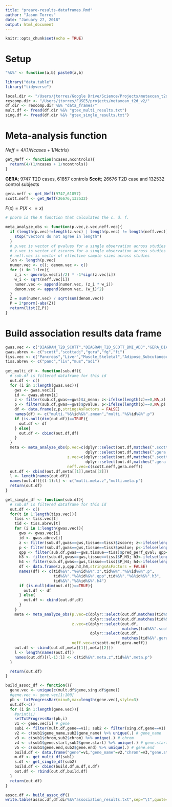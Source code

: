 ```yaml
---
title: "preare-results-dataframes.Rmd"
author: "Jason Torres"
date: "January 27, 2018"
output: html_document
---
```


```r
knitr::opts_chunk$set(echo = TRUE)
```

# Setup 

```r

"%&%" <- function(a,b) paste0(a,b)

library("data.table")
library("tidyverse")

local.dir <- "/Users/jtorres/Google Drive/Science/Projects/metaxcan_t2d_v2/"
rescomp.dir <- "/Users/jtorres/FUSE5/projects/metaxcan_t2d_v2/"
df.dir <- rescomp.dir %&% "data_frames/"
mult.df <- fread(df.dir %&% "gtex_multi_results.txt")
sing.df <- fread(df.dir %&% "gtex_single_results.txt")

```


# Meta-analysis function

$Neff = 4/(1/Ncases+1/Nctrls)$

```r

get_Neff <- function(ncases,ncontrols){
  return(4/(1/ncases + 1/ncontrols))
}

```

**GERA**; 9747 T2D cases, 61857 controls
**Scott**; 26676 T2D case and 132532 control subjects

```r

gera.neff <- get_Neff(9747,61857)
scott.neff <- get_Neff(26676,132532)

```


$F(x) = P(X <= x)$ 

```r

# pnorm is the R function that calculates the c. d. f.

meta_analyze_obs <- function(p.vec,z.vec,neff.vec){
  if (length(p.vec)!=length(z.vec) | length(p.vec) != length(neff.vec)){
    stop("vectors do not agree in length")
  }
  # p.vec is vector of pvalues for a single observation across studies (i.e. SNP or gene)
  # z.vec is vector of zscores for a single observation across studies (i.e. SNP or gene)
  # neff.vec is vector of effective sample sizes across studies 
  len <- length(p.vec)
  numer.vec <- c(); denom.vec <- c()
  for (i in 1:len){
    z_i <- qnorm(p.vec[i]/2) * -1*sign(z.vec[i])
    w_i <- sqrt(neff.vec[i])
    numer.vec <- append(numer.vec, (z_i * w_i))
    denom.vec <- append(denom.vec, (w_i)^2)
  }
  Z = sum(numer.vec) / sqrt(sum(denom.vec))
  P = 2*pnorm(-abs(Z))
  return(list(Z,P))
}

```


# Build association results data frame 


```r

gwas.vec <- c("DIAGRAM_T2D_SCOTT","DIAGRAM_T2D_SCOTT_BMI_ADJ","GERA_DIA2","MAGIC_FastingGlucose","MAGIC_ln_FastingInsulin")
gwas.abrev <- c("scott","scottadj","gera","fg","fi")
tiss.vec <- c("Pancreas","Liver","Muscle_Skeletal","Adipose_Subcutaneous")
tiss.abrev <- c("panc","liv","mus","adi")
  
get_multi_df <- function(sub.df){
  # sub.df is filtered dataframe for this id
  out.df <- c() 
  for (i in 1:length(gwas.vec)){
    gws <- gwas.vec[i]
    id <- gwas.abrev[i]
    z <- filter(sub.df,gwas==gws)$z_mean; z<-ifelse(length(z)==0,NA,z)
    p <- filter(sub.df,gwas==gws)$pvalue; p<-ifelse(length(p)==0,NA,p)
    df <- data.frame(z,p,stringsAsFactors = FALSE)
    names(df) <- c("multi."%&%id%&%".zmean","multi."%&%id%&%".p")
    if (is.null(dim(out.df))==TRUE){
      out.df <- df
    } else{
      out.df <- cbind(out.df,df)
    }
  }
  meta <- meta_analyze_obs(p.vec=c(dplyr::select(out.df,matches(".scott.p"))%>%as.numeric(.),
                                   dplyr::select(out.df,matches(".gera.p"))%>%as.numeric(.)),
                           z.vec=c(dplyr::select(out.df,matches(".scott.zmean"))%>%as.numeric(.),
                                   dplyr::select(out.df,matches(".gera.zmean"))%>%as.numeric(.)),
                           neff.vec=c(scott.neff,gera.neff))
  out.df <- cbind(out.df,meta[[1]],meta[[2]])
  l <- length(names(out.df))
  names(out.df)[(l-1):l] <- c("multi.meta.z","multi.meta.p")
  return(out.df)
}

get_single_df <- function(sub.df){
  # sub.df is filtered dataframe for this id
  out.df <- c() 
  for(t in 1:length(tiss.vec)){
    tiss <- tiss.vec[t]
    tid <- tiss.abrev[t]
    for (i in 1:length(gwas.vec)){
      gws <- gwas.vec[i]
      id <- gwas.abrev[i]
      z <- filter(sub.df,gwas==gws,tissue==tiss)$zscore; z<-ifelse(length(z)==0,NA,z)
      p <- filter(sub.df,gwas==gws,tissue==tiss)$pvalue; p<-ifelse(length(p)==0,NA,p)
      qpp <- filter(sub.df,gwas==gws,tissue==tiss)$pred_perf_qval; qpp<-ifelse(length(qpp)==0,NA,qpp)
      h3 <- filter(sub.df,gwas==gws,tissue==tiss)$P_H3; h3<-ifelse(length(h3)==0,NA,h3)
      h4 <- filter(sub.df,gwas==gws,tissue==tiss)$P_H4; h4<-ifelse(length(h4)==0,NA,h4)
      df <- data.frame(z,p,qpp,h3,h4,stringsAsFactors = FALSE)
      names(df) <- c(tid%&%"."%&%id%&%".z",tid%&%"."%&%id%&%".p",
                     tid%&%"."%&%id%&%".qpp",tid%&%"."%&%id%&%".h3",
                     tid%&%"."%&%id%&%".h4")
      if (is.null(dim(out.df))==TRUE){
        out.df <- df
      } else{
        out.df <- cbind(out.df,df)
      }
    }
    meta <- meta_analyze_obs(p.vec=c(dplyr::select(out.df,matches(tid%&%".scott.p"))%>%as.numeric(.),
                                     dplyr::select(out.df,matches(tid%&%".gera.p"))%>%as.numeric(.)),
                             z.vec=c(dplyr::select(out.df,
                                                   matches(tid%&%".scott.z"))%>%as.numeric(.),
                                     dplyr::select(out.df,
                                                   matches(tid%&%".gera.z"))%>%as.numeric(.)),
                             neff.vec=c(scott.neff,gera.neff))
    out.df <- cbind(out.df,meta[[1]],meta[[2]])
    l <- length(names(out.df))
    names(out.df)[(l-1):l] <- c(tid%&%".meta.z",tid%&%".meta.p")    
  }

  return(out.df)
}

build_assoc_df <- function(){
  gene.vec <- unique(c(mult.df$gene,sing.df$gene))
  #gene.vec <- gene.vec[1:100]
  pb <- txtProgressBar(min=0,max=length(gene.vec),style=3)
  out.df<-c()
  for (i in 1:length(gene.vec)){
    #print(i)
    setTxtProgressBar(pb,i)
    v1 <- gene.vec[i] # gene 
    sub1 <- filter(mult.df,gene==v1); sub2 <- filter(sing.df,gene==v1)
    v2 <- c(sub1$gene_name,sub2$gene_name) %>% unique(.) # gene_name 
    v3 <- c(sub1$chrom,sub2$chrom) %>% unique(.) # chrom 
    v4 <- c(sub1$gene.start,sub2$gene.start) %>% unique(.) # gene.start 
    v5 <- c(sub1$gene.end,sub2$gene.end) %>% unique(.) # gene.end 
    build.df <- data.frame("gene"=v1,"gene_name"=v2,"chrom"=v3,"gene.start"=v4,"gene.end"=v5,stringsAsFactors=FALSE)
    m.df <- get_multi_df(sub1)
    s.df <- get_single_df(sub2)
    build.df <- cbind(build.df,m.df,s.df)
    out.df <- rbind(out.df,build.df)
  }
  return(out.df)
}


```


```r

assoc.df <- build_assoc_df()
write.table(assoc.df,df.dir%&%"association_results.txt",sep="\t",quote=FALSE,row.names=F)

```



